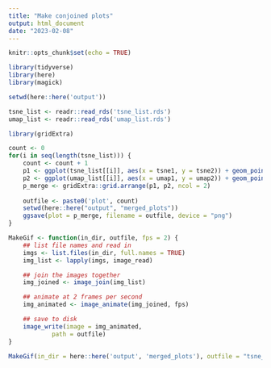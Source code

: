 ```yaml
---
title: "Make conjoined plots"
output: html_document
date: "2023-02-08"
---
```


```r
knitr::opts_chunk$set(echo = TRUE)
```

```r
library(tidyverse)
library(here)
library(magick)

setwd(here::here('output'))

tsne_list <- readr::read_rds('tsne_list.rds')
umap_list <- readr::read_rds('umap_list.rds')
```

```r
library(gridExtra)

count <- 0
for(i in seq(length(tsne_list))) {
    count <- count + 1
    p1 <- ggplot(tsne_list[[i]], aes(x = tsne1, y = tsne2)) + geom_point() + ggtitle("t-SNE")
    p2 <- ggplot(umap_list[[i]], aes(x = umap1, y = umap2)) + geom_point() + ggtitle("UMAP")
    p_merge <- gridExtra::grid.arrange(p1, p2, ncol = 2)
    
    outfile <- paste0('plot', count)
    setwd(here::here("output", "merged_plots"))
    ggsave(plot = p_merge, filename = outfile, device = "png")
}
```

```r
MakeGif <- function(in_dir, outfile, fps = 2) {
    ## list file names and read in
    imgs <- list.files(in_dir, full.names = TRUE)
    img_list <- lapply(imgs, image_read)

    ## join the images together
    img_joined <- image_join(img_list)

    ## animate at 2 frames per second
    img_animated <- image_animate(img_joined, fps)

    ## save to disk
    image_write(image = img_animated,
            path = outfile)
}
```

```r
MakeGif(in_dir = here::here('output', 'merged_plots'), outfile = "tsne_and_umap.gif", fps = 5) 
```

